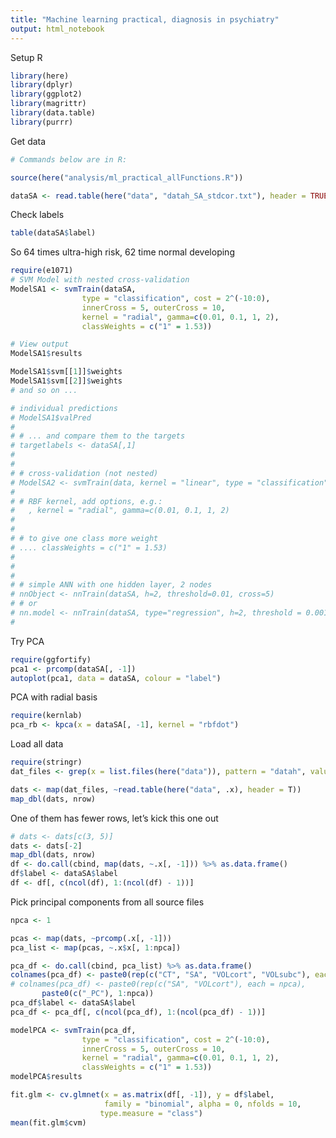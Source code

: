 ```yaml
---
title: "Machine learning practical, diagnosis in psychiatry"
output: html_notebook
---
```


Setup R

```r
library(here)
library(dplyr)
library(ggplot2)
library(magrittr)
library(data.table)
library(purrr)

```


Get data

```r
# Commands below are in R:

source(here("analysis/ml_practical_allFunctions.R"))

dataSA <- read.table(here("data", "datah_SA_stdcor.txt"), header = TRUE)
```

Check labels

```r
table(dataSA$label)
```

So 64 times ultra-high risk, 62 time normal developing

```r
require(e1071)
# SVM Model with nested cross-validation
ModelSA1 <- svmTrain(dataSA, 
                type = "classification", cost = 2^(-10:0), 
                innerCross = 5, outerCross = 10,
                kernel = "radial", gamma=c(0.01, 0.1, 1, 2), 
                classWeights = c("1" = 1.53))

# View output
ModelSA1$results

ModelSA1$svm[[1]]$weights
ModelSA1$svm[[2]]$weights
# and so on ...
```

```r
# individual predictions
# ModelSA1$valPred
# 
# # ... and compare them to the targets
# targetlabels <- dataSA[,1]
# 
# 
# # cross-validation (not nested)
# ModelSA2 <- svmTrain(data, kernel = "linear", type = "classification", cost = 2^(-10:0), outerCross = 10)
# 
# # RBF kernel, add options, e.g.:
#   , kernel = "radial", gamma=c(0.01, 0.1, 1, 2)
# 
# 
# # to give one class more weight
# .... classWeights = c("1" = 1.53)
# 
# 
# 
# # simple ANN with one hidden layer, 2 nodes
# nnObject <- nnTrain(dataSA, h=2, threshold=0.01, cross=5)
# # or
# nn.model <- nnTrain(dataSA, type="regression", h=2, threshold = 0.001, stepmax = 400000, cross = 10)
# 

```


Try PCA

```r
require(ggfortify)
pca1 <- prcomp(dataSA[, -1])
autoplot(pca1, data = dataSA, colour = "label")
```

PCA with radial basis

```r
require(kernlab)
pca_rb <- kpca(x = dataSA[, -1], kernel = "rbfdot")
```


Load all data

```r
require(stringr)
dat_files <- grep(x = list.files(here("data")), pattern = "datah", value = T)

dats <- map(dat_files, ~read.table(here("data", .x), header = T))
map_dbl(dats, nrow)
```

One of them has fewer rows, let's kick this one out

```r
# dats <- dats[c(3, 5)]
dats <- dats[-2]
map_dbl(dats, nrow)
df <- do.call(cbind, map(dats, ~.x[, -1])) %>% as.data.frame()
df$label <- dataSA$label
df <- df[, c(ncol(df), 1:(ncol(df) - 1))]
```


Pick principal components from all source files

```r
npca <- 1

pcas <- map(dats, ~prcomp(.x[, -1]))
pca_list <- map(pcas, ~.x$x[, 1:npca])

pca_df <- do.call(cbind, pca_list) %>% as.data.frame()
colnames(pca_df) <- paste0(rep(c("CT", "SA", "VOLcort", "VOLsubc"), each = npca),
# colnames(pca_df) <- paste0(rep(c("SA", "VOLcort"), each = npca), 
       paste0(c("_PC"), 1:npca))
pca_df$label <- dataSA$label
pca_df <- pca_df[, c(ncol(pca_df), 1:(ncol(pca_df) - 1))]
```


```r
modelPCA <- svmTrain(pca_df, 
                type = "classification", cost = 2^(-10:0), 
                innerCross = 5, outerCross = 10,
                kernel = "radial", gamma=c(0.01, 0.1, 1, 2), 
                classWeights = c("1" = 1.53))
modelPCA$results
```


```r
fit.glm <- cv.glmnet(x = as.matrix(df[, -1]), y = df$label, 
                     family = "binomial", alpha = 0, nfolds = 10,
                    type.measure = "class")
mean(fit.glm$cvm)
```


